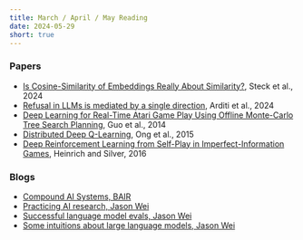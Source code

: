 ```yaml
---
title: March / April / May Reading
date: 2024-05-29
short: true
---
```


### Papers

- [Is Cosine-Similarity of Embeddings Really About Similarity?](https://arxiv.org/pdf/2403.05440.pdf), Steck et al., 2024
- [Refusal in LLMs is mediated by a single direction](https://www.lesswrong.com/posts/jGuXSZgv6qfdhMCuJ/refusal-in-llms-is-mediated-by-a-single-direction), Arditi et al., 2024
- [Deep Learning for Real-Time Atari Game Play Using Offline Monte-Carlo Tree Search Planning](https://papers.nips.cc/paper_files/paper/2014/hash/8bb88f80d334b1869781beb89f7b73be-Abstract.html), Guo et al., 2014
- [Distributed Deep Q-Learning](https://arxiv.org/abs/1508.04186), Ong et al., 2015
- [Deep Reinforcement Learning from Self-Play in Imperfect-Information Games](https://arxiv.org/abs/1603.01121), Heinrich and Silver, 2016

### Blogs

- [Compound AI Systems, BAIR](https://bair.berkeley.edu/blog/2024/02/18/compound-ai-systems/)
- [Practicing AI research, Jason Wei](https://www.jasonwei.net/blog/practicing-ai-research)
- [Successful language model evals, Jason Wei](https://www.jasonwei.net/blog/evals)
- [Some intuitions about large language models, Jason Wei](https://www.jasonwei.net/blog/some-intuitions-about-large-language-models)

